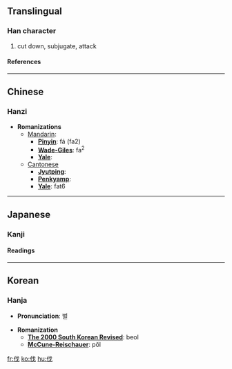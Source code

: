 ==Translingual==
===Han character===
{{Han char|rad=人|as=04|sn=6|four=2325<sub>0</sub>|canj=人戈 (OI)}}
# cut down, subjugate, attack
====References====
{{Han ref|kx=0096.010|dkj=00439|dj=0203.010|hdz=10120.080|uh=4F10|ud=20240|bh=A5EF|bd=42479}}
----

==Chinese==
===Hanzi===


* '''Romanizations'''
** [[Mandarin]]:
*** '''[[Pinyin]]''': fá (fa2)
*** '''[[Wade-Giles]]''': fa<sup>2</sup>
*** '''[[Yale]]''': 
**[[Cantonese]]
***'''[[Jyutping]]''':
***'''[[Penkyamp]]''': 
***'''[[Yale]]''': fat6


----
==Japanese==
===Kanji===


{{ja-kanji|grade=|rs=人04}}
====Readings====
{{ja-readings|on=[[ばつ]] (batsu)|kun=[[きる]] (kiru), [[うつ]] (utsu), [[ほこる]] (hokoru)}}


----
==Korean==
===Hanja===

* '''Pronunciation''': 벌

* '''Romanization'''
** '''[[The 2000 South Korean Revised Romanization|The 2000 South Korean Revised]]''': beol
** '''[[McCune-Reischauer]]''': pŏl


[[fr:伐]]
[[ko:伐]]
[[hu:伐]]